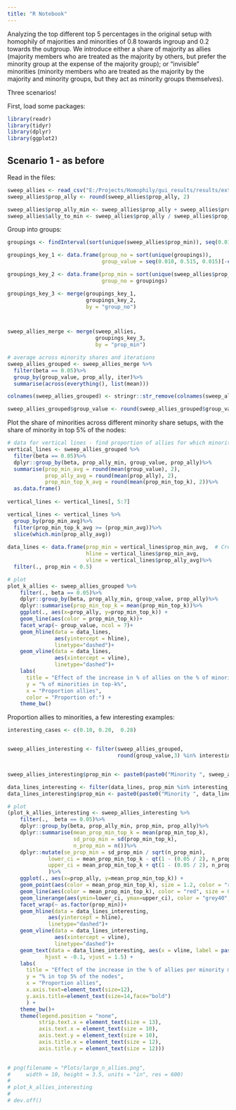 ```yaml
---
title: "R Notebook"
---
```


Analyzing the top different top 5 percentages in the original setup with
homophily of majorities and minorities of 0.8 towards ingroup and 0.2 towards the 
outgroup. We introduce either a share of majority as allies (majority members
who are treated as the majority by others, but prefer the minority group at the
expense of the majority group); or "invisible" minorities (minority members who
are treated as the majority by the majority and minority groups, but they
act as minority groups themselves).


Three scenarios!


First, load some packages:
```r
library(readr)
library(tidyr)
library(dplyr)
library(ggplot2)

```


## Scenario 1 - as before

Read in the files:
```r
sweep_allies <- read_csv("E:/Projects/Homophily/gui_results/results/extracted_ally_sweep_per_fm_top_k_new.csv")
sweep_allies$prop_ally <- round(sweep_allies$prop_ally, 2)

sweep_allies$prop_ally_min <- sweep_allies$prop_ally + sweep_allies$prop_min
sweep_allies$ally_to_min <- sweep_allies$prop_ally / sweep_allies$prop_min
```

Group into groups:
```r
groupings <- findInterval(sort(unique(sweep_allies$prop_min)), seq(0.010, 0.515, 0.015))

groupings_key_1 <- data.frame(group_no = sort(unique(groupings)),
                              group_value = seq(0.010, 0.515, 0.015)[-c(29, 32, 34)])

groupings_key_2 <- data.frame(prop_min = sort(unique(sweep_allies$prop_min)),
                              group_no = groupings)

groupings_key_3 <- merge(groupings_key_1,
                         groupings_key_2,
                         by = "group_no")



sweep_allies_merge <- merge(sweep_allies,
                            groupings_key_3,
                            by = "prop_min")

# average across minority shares and iterations
sweep_allies_grouped <- sweep_allies_merge %>%
  filter(beta == 0.05)%>%
  group_by(group_value, prop_ally, iter)%>%
  summarise(across(everything(), list(mean)))

colnames(sweep_allies_grouped) <- stringr::str_remove(colnames(sweep_allies_grouped), "_1")

sweep_allies_grouped$group_value <- round(sweep_allies_grouped$group_value, 2)
```


Plot the share of minorities across different minority share setups, with
the share of minority in top 5% of the nodes:
```r

# data for vertical lines - find proportion of allies for which minorities reach parity
vertical_lines <- sweep_allies_grouped %>%
  filter(beta == 0.05)%>%
  dplyr::group_by(beta, prop_ally_min, group_value, prop_ally)%>%
  summarise(prop_min_avg = round(mean(group_value), 2),
            prop_ally_avg = round(mean(prop_ally), 2),
            prop_min_top_k_avg = round(mean(prop_min_top_k), 2))%>%
  as.data.frame()
  
vertical_lines <- vertical_lines[, 5:7]

vertical_lines <- vertical_lines %>%
  group_by(prop_min_avg)%>%
  filter(prop_min_top_k_avg >= (prop_min_avg))%>%
  slice(which.min(prop_ally_avg))
  
data_lines <- data.frame(prop_min = vertical_lines$prop_min_avg,  # Create data for lines
                         hline = vertical_lines$prop_min_avg,
                         vline = vertical_lines$prop_ally_avg)%>%
  filter(., prop_min < 0.5)

# plot
plot_k_allies <- sweep_allies_grouped %>%
    filter(., beta == 0.05)%>%
    dplyr::group_by(beta, prop_ally_min, group_value, prop_ally)%>%
    dplyr::summarise(prop_min_top_k = mean(prop_min_top_k))%>%
    ggplot(., aes(x=prop_ally, y=prop_min_top_k)) +
    geom_line(aes(color = prop_min_top_k))+
    facet_wrap(~ group_value, ncol = 7)+
    geom_hline(data = data_lines,
               aes(yintercept = hline),
               linetype="dashed")+
    geom_vline(data = data_lines,
               aes(xintercept = vline),
               linetype="dashed")+
    labs(
      title = "Effect of the increase in % of allies on the % of minorities/allies in top k  - by varying minority proportion",
      y = "% of minorities in top-k%",
      x = "Proportion allies",
      color = "Proportion of:") +
    theme_bw()

```

Proportion allies to minorities, a few interesting examples:
```r

interesting_cases <- c(0.10, 0.20,  0.28)


sweep_allies_interesting <- filter(sweep_allies_grouped, 
                                   round(group_value,3) %in% interesting_cases)


sweep_allies_interesting$prop_min <- paste0(paste0("Minority ", sweep_allies_interesting$group_value*100), "%")

data_lines_interesting <- filter(data_lines, prop_min %in% interesting_cases)
data_lines_interesting$prop_min <- paste0(paste0("Minority ", data_lines_interesting$prop_min*100), "%")

# plot
(plot_k_allies_interesting <- sweep_allies_interesting %>%
    filter(.,  beta == 0.05)%>%
    dplyr::group_by(beta, prop_ally_min, prop_min, prop_ally)%>%
    dplyr::summarise(mean_prop_min_top_k = mean(prop_min_top_k),
                     sd_prop_min = sd(prop_min_top_k),
                     n_prop_min = n())%>%
    dplyr::mutate(se_prop_min = sd_prop_min / sqrt(n_prop_min),
             lower_ci = mean_prop_min_top_k - qt(1 - (0.05 / 2), n_prop_min - 1)* se_prop_min,
             upper_ci = mean_prop_min_top_k + qt(1 - (0.05 / 2), n_prop_min - 1)* se_prop_min
             )%>%
    ggplot(., aes(x=prop_ally, y=mean_prop_min_top_k)) +
    geom_point(aes(color = mean_prop_min_top_k), size = 1.2, color = "red")+
    geom_line(aes(color = mean_prop_min_top_k), color = "red", size = 0.5)+
    geom_linerange(aes(ymin=lower_ci, ymax=upper_ci), color = "grey40", width = .01)+
    facet_wrap(~ as.factor(prop_min))+
    geom_hline(data = data_lines_interesting,
             aes(yintercept = hline),
             linetype="dashed")+
    geom_vline(data = data_lines_interesting,
               aes(xintercept = vline),
               linetype="dashed")+
    geom_text(data = data_lines_interesting, aes(x = vline, label = paste0(vline*100, '% for equity'), y = Inf),
            hjust = -0.1, vjust = 1.5) +
    labs(
      title = "Effect of the increase in the % of allies per minority member in top 5% of the nodes ",
      y = "% in top 5% of the nodes",
      x = "Proportion allies",
      x.axis.text=element_text(size=12),
      y.axis.title=element_text(size=14,face="bold")
      ) +
    theme_bw()+
    theme(legend.position = "none",
          strip.text.x = element_text(size = 13),
          axis.text.x = element_text(size = 10),
          axis.text.y = element_text(size = 10),
          axis.title.x = element_text(size = 12),
          axis.title.y = element_text(size = 12)))
    
```

```r
# png(filename = "Plots/large_n_allies.png",
#     width = 10, height = 3.5, units = "in", res = 600) 
# 
# plot_k_allies_interesting
# 
# dev.off()
```

